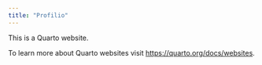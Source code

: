 ```yaml
---
title: "Profilio"
---
```


This is a Quarto website.

To learn more about Quarto websites visit <https://quarto.org/docs/websites>.
